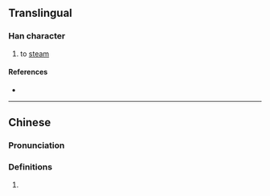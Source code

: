 {{character info}}
==Translingual==

===Han character===
{{Han char|rn=86|rad=火|as=10|sn=14|four=|canj=FHHW|ids=⿰火留}}

# to [[steam]]

====References====
* {{Han ref|kx=0680.101|hdz=32224.040|uh=7198|ud=29080}}

----

==Chinese==
{{zh-forms|ss=𰜈}}

===Pronunciation===
{{zh-pron
|m=liū
|cat=
}}

===Definitions===
{{zh-hanzi}}

# {{rfdef|cmn|sort=火10}}
